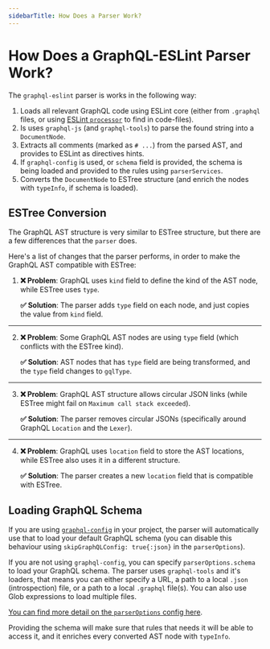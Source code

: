 ```yaml
---
sidebarTitle: How Does a Parser Work?
---
```


# How Does a GraphQL-ESLint Parser Work?

The `graphql-eslint` parser is works in the following way:

1. Loads all relevant GraphQL code using ESLint core (either from `.graphql` files, or using
   [ESLint `processor`](https://eslint.org/docs/latest/extend/plugins#processors-in-plugins) to find
   in code-files).
1. Is uses `graphql-js` (and `graphql-tools`) to parse the found string into a `DocumentNode`.
1. Extracts all comments (marked as `# ...`) from the parsed AST, and provides to ESLint as
   directives hints.
1. If `graphql-config` is used, or `schema` field is provided, the schema is being loaded and
   provided to the rules using `parserServices`.
1. Converts the `DocumentNode` to ESTree structure (and enrich the nodes with `typeInfo`, if schema
   is loaded).

## ESTree Conversion

The GraphQL AST structure is very similar to ESTree structure, but there are a few differences that
the `parser` does.

Here's a list of changes that the parser performs, in order to make the GraphQL AST compatible with
ESTree:

1.  **❌ Problem**: GraphQL uses `kind` field to define the kind of the AST node, while ESTree uses
    `type`.

    **✅ Solution**: The parser adds `type` field on each node, and just copies the value from
    `kind` field.

---

2.  **❌ Problem**: Some GraphQL AST nodes are using `type` field (which conflicts with the ESTree
    kind).

    **✅ Solution**: AST nodes that has `type` field are being transformed, and the `type` field
    changes to `gqlType`.

---

3.  **❌ Problem**: GraphQL AST structure allows circular JSON links (while ESTree might fail on
    `Maximum call stack exceeded`).

    **✅ Solution**: The parser removes circular JSONs (specifically around GraphQL `Location` and
    the `Lexer`).

---

4.  **❌ Problem**: GraphQL uses `location` field to store the AST locations, while ESTree also uses
    it in a different structure.

    **✅ Solution**: The parser creates a new `location` field that is compatible with ESTree.

## Loading GraphQL Schema

If you are using [`graphql-config`](https://the-guild.dev/graphql/config) in your project, the
parser will automatically use that to load your default GraphQL schema (you can disable this
behaviour using `skipGraphQLConfig: true{:json}` in the `parserOptions`).

If you are not using `graphql-config`, you can specify `parserOptions.schema` to load your GraphQL
schema. The parser uses `graphql-tools` and it's loaders, that means you can either specify a URL, a
path to a local `.json` (introspection) file, or a path to a local `.graphql` file(s). You can also
use Glob expressions to load multiple files.

[You can find more detail on the `parserOptions` config here](/docs/getting-started/parser-options).

Providing the schema will make sure that rules that needs it will be able to access it, and it
enriches every converted AST node with `typeInfo`.
